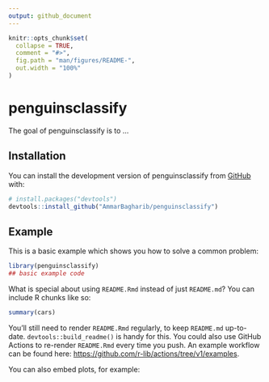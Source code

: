 ```yaml
---
output: github_document
---
```


<!-- README.md is generated from README.Rmd. Please edit that file -->

```r
knitr::opts_chunk$set(
  collapse = TRUE,
  comment = "#>",
  fig.path = "man/figures/README-",
  out.width = "100%"
)
```

# penguinsclassify

<!-- badges: start -->
<!-- badges: end -->

The goal of penguinsclassify is to ...

## Installation

You can install the development version of penguinsclassify from [GitHub](https://github.com/) with:

``` r
# install.packages("devtools")
devtools::install_github("AmmarBagharib/penguinsclassify")
```

## Example

This is a basic example which shows you how to solve a common problem:

```r
library(penguinsclassify)
## basic example code
```

What is special about using `README.Rmd` instead of just `README.md`? You can include R chunks like so:

```r
summary(cars)
```

You'll still need to render `README.Rmd` regularly, to keep `README.md` up-to-date. `devtools::build_readme()` is handy for this. You could also use GitHub Actions to re-render `README.Rmd` every time you push. An example workflow can be found here: <https://github.com/r-lib/actions/tree/v1/examples>.

You can also embed plots, for example:

